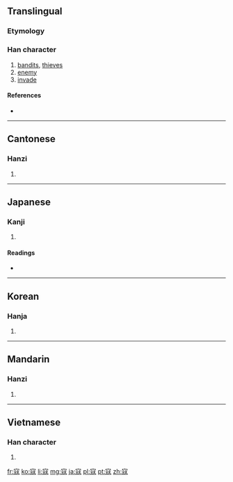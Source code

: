 {{also|冦}}
==Translingual==

===Etymology===
{{Han compound|完|攴|ls=ic}}

===Han character===
{{Han char|rn=40|rad=宀|as=08|sn=11|four=3021<sub>4</sub>|canj=十一山水 (JMUE)|ids=⿱[[宀]]⿺[[元]][[攴]]}}

# [[bandit]]s, [[thieves]]
# [[enemy]]
# [[invade]]

====References====
* {{Han ref|kx=0288.150|dkj=07209|dj=0571.040|hdz=20936.070|uh=5BC7|ud=23495|bh=B146|bd=45382}}

----

==Cantonese==

===Hanzi===
{{yue-hanzi|jyut=|y=kau3}}

# {{defn|lang=yue|sort=宀08}}

----

==Japanese==

===Kanji===
{{ja-kanji|grade=|rs=宀08}}

# {{defn|lang=ja|sort=宀08}}

====Readings====
* {{ja-readings|on=[[こう]] (kō)|kun=[[あだする]] (adasuru), [[あだ]] (ada)}}

----

==Korean==

===Hanja===
{{ko-hanja|hangeul=구|rv=gu|mr=ku}}

# {{defn|lang=ko|sort=宀08}}

----

==Mandarin==

===Hanzi===
{{cmn-hanzi|pin=[[kòu]] ([[kou4]])|wg=k'ou<sup>4</sup>}}

# {{defn|lang=cmn|sort=宀08}}

----

==Vietnamese==

===Han character===
{{vi-hantu|[[khấu]], [[kháu]]|rs=宀08}}

# {{defn|lang=vi|sort=宀08}}

[[fr:寇]]
[[ko:寇]]
[[li:寇]]
[[mg:寇]]
[[ja:寇]]
[[pl:寇]]
[[pt:寇]]
[[zh:寇]]